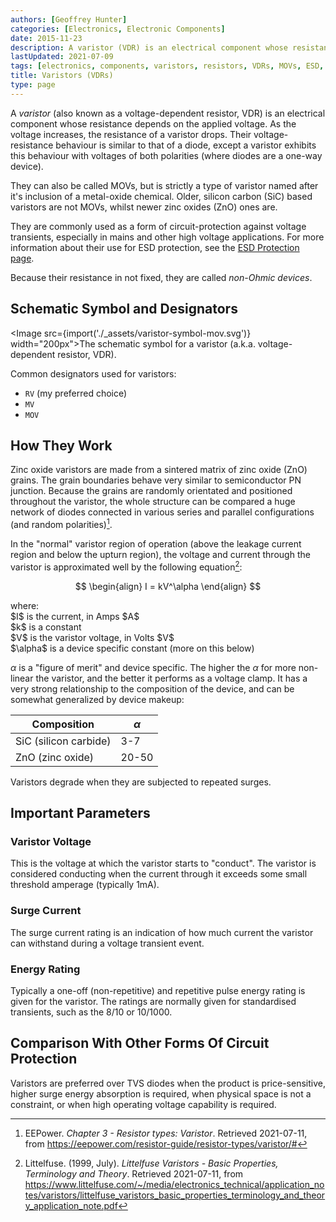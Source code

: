 ```yaml
---
authors: [Geoffrey Hunter]
categories: [Electronics, Electronic Components]
date: 2015-11-23
description: A varistor (VDR) is an electrical component whose resistance depends on the applied voltage. This page contains information on their schematic symbols, how they work, and important parameters.
lastUpdated: 2021-07-09
tags: [electronics, components, varistors, resistors, VDRs, MOVs, ESD, schematic symbols, surge current, energy rating]
title: Varistors (VDRs)
type: page
---
```


A _varistor_ (also known as a voltage-dependent resistor, VDR) is an electrical component whose resistance depends on the applied voltage. As the voltage increases, the resistance of a varistor drops. Their voltage-resistance behaviour is similar to that of a diode, except a varistor exhibits this behaviour with voltages of both polarities (where diodes are a one-way device).

They can also be called MOVs, but is strictly a type of varistor named after it's inclusion of a metal-oxide chemical. Older, silicon carbon (SiC) based varistors are not MOVs, whilst newer zinc oxides (ZnO) ones are. 

They are commonly used as a form of circuit-protection against voltage transients, especially in mains and other high voltage applications. For more information about their use for ESD protection, see the [ESD Protection page](/electronics/circuit-design/esd-protection/).

Because their resistance in not fixed, they are called _non-Ohmic devices_.

## Schematic Symbol and Designators

<Image src={import('./_assets/varistor-symbol-mov.svg')} width="200px">The schematic symbol for a varistor (a.k.a. voltage-dependent resistor, VDR).</Image>

Common designators used for varistors:

* `RV` (my preferred choice)
* `MV`
* `MOV`

## How They Work

Zinc oxide varistors are made from a sintered matrix of zinc oxide (ZnO) grains. The grain boundaries behave very similar to semiconductor PN junction. Because the grains are randomly orientated and positioned throughout the varistor, the whole structure can be compared a huge network of diodes connected in various series and parallel configurations (and random polarities)[^bib-eepower].

In the "normal" varistor region of operation (above the leakage current region and below the upturn region), the voltage and current through the varistor is approximated well by the following equation[^bib-lf-theory]:

$$
\begin{align}
I = kV^\alpha
\end{align}
$$

<p className="centered">where:<br/>
$I$ is the current, in Amps $A$<br/>
$k$ is a constant<br/>
$V$ is the varistor voltage, in Volts $V$<br/>
$\alpha$ is a device specific constant (more on this below)<br/></p>

$\alpha$ is a "figure of merit" and device specific. The higher the $\alpha$ for more non-linear the varistor, and the better it performs as a voltage clamp. It has a very strong relationship to the composition of the device, and can be somewhat generalized by device makeup:


| Composition | $\alpha$
|-------------|---------------
| SiC (silicon carbide) | 3-7
| ZnO (zinc oxide) | 20-50

Varistors degrade when they are subjected to repeated surges.

## Important Parameters

### Varistor Voltage

This is the voltage at which the varistor starts to "conduct". The varistor is considered conducting when the current through it exceeds some small threshold amperage (typically 1mA).

### Surge Current

The surge current rating is an indication of how much current the varistor can withstand during a voltage transient event.

### Energy Rating

Typically a one-off (non-repetitive) and repetitive pulse energy rating is given for the varistor. The ratings are normally given for standardised transients, such as the 8/10 or 10/1000.

## Comparison With Other Forms Of Circuit Protection

Varistors are preferred over TVS diodes when the product is price-sensitive, higher surge energy absorption is required, when physical space is not a constraint, or when high operating voltage capability is required.

[^bib-lf-theory]:  Littelfuse. (1999, July). _Littelfuse Varistors - Basic Properties,
Terminology and Theory_. Retrieved 2021-07-11, from https://www.littelfuse.com/~/media/electronics_technical/application_notes/varistors/littelfuse_varistors_basic_properties_terminology_and_theory_application_note.pdf
[^bib-eepower]:  EEPower. _Chapter 3 - Resistor types: Varistor_. Retrieved 2021-07-11, from https://eepower.com/resistor-guide/resistor-types/varistor/#
